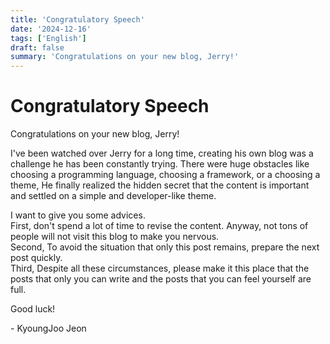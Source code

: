 ```yaml
---
title: 'Congratulatory Speech'
date: '2024-12-16'
tags: ['English']
draft: false
summary: 'Congratulations on your new blog, Jerry!'
---
```


# Congratulatory Speech

Congratulations on your new blog, Jerry!

I've been watched over Jerry for a long time, creating his own blog was a challenge he has been constantly trying.
There were huge obstacles like choosing a programming language, choosing a framework, or a choosing a theme,
He finally realized the hidden secret that the content is important and settled on a simple and developer-like theme.

I want to give you some advices.  
First, don't spend a lot of time to revise the content. Anyway, not tons of people will not visit this blog to make you nervous.  
Second, To avoid the situation that only this post remains, prepare the next post quickly.  
Third, Despite all these circumstances, please make it this place that the posts that only you can write and the posts that you can feel yourself are full.  

Good luck!

\- KyoungJoo Jeon
